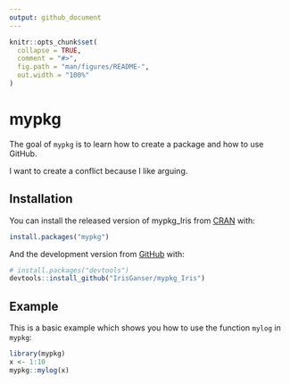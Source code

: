 ```yaml
---
output: github_document
---
```


<!-- README.md is generated from README.Rmd. Please edit that file -->

```r
knitr::opts_chunk$set(
  collapse = TRUE,
  comment = "#>",
  fig.path = "man/figures/README-",
  out.width = "100%"
)
```

# mypkg

<!-- badges: start -->
<!-- badges: end -->

The goal of `mypkg` is to learn how to create a package and how to use GitHub.

I want to create a conflict because I like arguing.

## Installation

You can install the released version of mypkg_Iris from [CRAN](https://CRAN.R-project.org) with:

``` r
install.packages("mypkg")
```

And the development version from [GitHub](https://github.com/) with:

``` r
# install.packages("devtools")
devtools::install_github("IrisGanser/mypkg_Iris")
```
## Example

This is a basic example which shows you how to use the function `mylog` in `mypkg`:

```r
library(mypkg)
x <- 1:10
mypkg::mylog(x)
```

